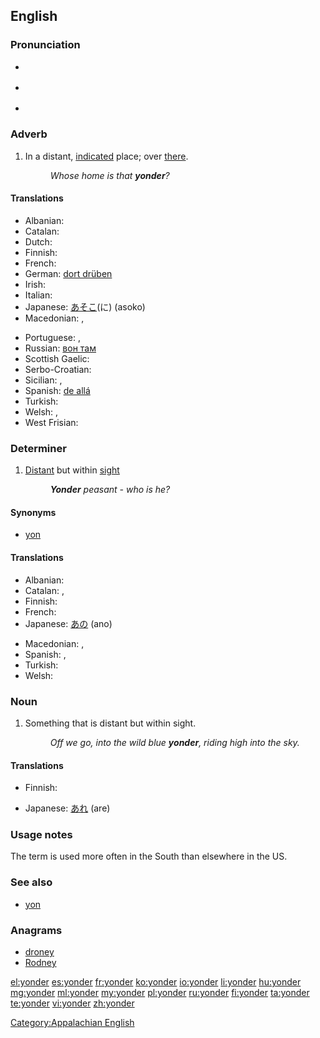 {{was wotd|2006|December|2}}
==English==

===Pronunciation===
* {{a|RP}} {{IPA|/ˈjɒndə(ɹ)/}}
* {{a|US}} {{audio-pron|en-us-yonder.ogg|ipa=/ˈjɑndə(ɹ)/|lang=en|country=us}}
* {{rhymes|ɒndə(r)}}

===Adverb===
{{en-adv|-}}

# In a distant, [[indicate]]d place; over [[there]].
#: ''Whose home is that '''yonder'''?''

====Translations====
{{trans-top|in a distant, indicated place}}
* Albanian: {{t+|sq|atje}}
* Catalan: {{t+|ca|allà}}
* Dutch: {{t+|nl|ginder}}
* Finnish: {{t+|fi|tuolla}}
* French: {{t+|fr|là-bas}}
* German: [[dort drüben]]
* Irish: {{t-|ga|ansiúd}}
* Italian: {{t-|it|laggiù}}
* Japanese: [[あそこ]](に) (asoko)
* Macedonian: {{t-|mk|онде|tr=ónde}},  {{t-|mk|ондека|tr=óndeka}}
{{trans-mid}}
* Portuguese: {{t+|pt|além}}, {{t+|pt|acolá}}
* Russian: [[вон там]]
* Scottish Gaelic: {{t-|gd|an siud}}
* Serbo-Croatian: {{t-|sh|онде|tr=onde}}
* Sicilian: {{t-|scn|ddassutta}}, {{t-|scn|ddocu sutta}}
* Spanish: [[de allá]]
* Turkish: {{t+|tr|şurada}}
* Welsh: {{t-|cy|acw}}, {{t-|cy|draw}}
* West Frisian: {{t-|fy|jinder}}
{{trans-bottom}}

===Determiner===
{{en-det}}

# [[distant|Distant]] but within [[sight]]
#: '' '''Yonder''' peasant - who is he?''

====Synonyms====
* {{sense|distant but within sight}} [[yon]]

====Translations====
{{trans-top|distant but within sight}}
* Albanian: {{t+|sq|atje}}
* Catalan: {{t-|ca|aquell|m}}, {{t-|ca|aquella|f}}
* Finnish: {{t+|fi|tuo}}
* French: {{t+|fr|là-bas}}
* Japanese: [[あの]] (ano)
{{trans-mid}}
* Macedonian: {{t-|mk|онде|tr=ónde}},  {{t-|mk|ондека|tr=óndeka}}
* Spanish: {{t-|es|aquél|m}}, {{t+|es|aquella|f}}
* Turkish: {{t-|tr|şuradaki}}
* Welsh: {{t-|cy|acw}}
{{trans-bottom}}

===Noun===
{{en-noun}}

# Something that is distant but within sight.
#: ''Off we go, into the wild blue '''yonder''', riding high into the sky.''

====Translations====
{{trans-top|something that is distant but within sight}}
* Finnish: {{t+|fi|tuo}}
{{trans-mid}}
* Japanese: [[あれ]] (are)
{{trans-bottom}}

===Usage notes===
The term {{term|yonder}} is used more often in the South than elsewhere in the US.

===See also===
* [[yon]]

===Anagrams===
* [[droney#English|droney]]
* [[Rodney#English|Rodney]]

[[Category:Appalachian English]]

[[el:yonder]]
[[es:yonder]]
[[fr:yonder]]
[[ko:yonder]]
[[io:yonder]]
[[li:yonder]]
[[hu:yonder]]
[[mg:yonder]]
[[ml:yonder]]
[[my:yonder]]
[[pl:yonder]]
[[ru:yonder]]
[[fi:yonder]]
[[ta:yonder]]
[[te:yonder]]
[[vi:yonder]]
[[zh:yonder]]